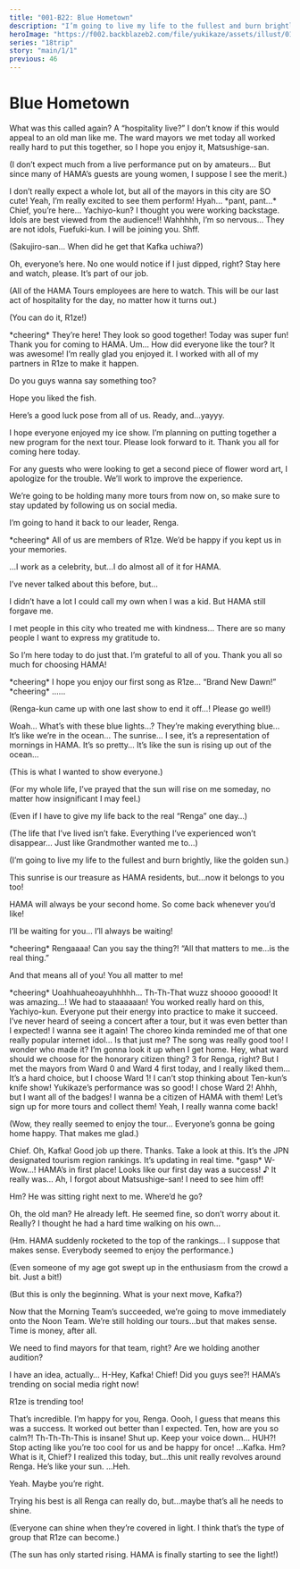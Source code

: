 ```yaml
---
title: "001-B22: Blue Hometown"
description: "I’m going to live my life to the fullest and burn brightly, like the golden sun."
heroImage: "https://f002.backblazeb2.com/file/yukikaze/assets/illust/012_01.jpg"
series: "18trip"
story: "main/1/1"
previous: 46
---
```



# Blue Hometown

<Divider loc="R1ze Stage" />

<StoryImg src="https://f002.backblazeb2.com/file/yukikaze/assets/bg/00_029_010.jpg" alt="R1ze Stage" type="bg" />

<Bubble character="Hassaku">
What was this called again? A “hospitality live?” I don’t know if this would appeal to an old man like me.
</Bubble>

<Bubble mc>
The ward mayors we met today all worked really hard to put this together, so I hope you enjoy it, Matsushige-san.
</Bubble>

<Bubble character="Hassaku">
<p class="t">(I don’t expect much from a live performance put on by amateurs… But since many of HAMA’s guests are young women, I suppose I see the merit.)</p>
</Bubble>

<Bubble character="Tourist A">
I don’t really expect a whole lot, but all of the mayors in this city are SO cute!
</Bubble>

<Bubble character="Tourist B">
Yeah, I’m really excited to see them perform!
</Bubble>

<Bubble character="Yachiyo">
Hyah… &ast;pant, pant…&ast; Chief, you’re here…
</Bubble>

<Bubble mc>
Yachiyo-kun? I thought you were working backstage.
</Bubble>

<Bubble character="Yachiyo">
Idols are best viewed from the audience!! Wahhhhh, I’m so nervous…
</Bubble>

<Bubble character="Sakujiro">
They are not idols, Fuefuki-kun. I will be joining you. Shff.
</Bubble>

<Bubble mc>
<p class="t">(Sakujiro-san… When did he get that Kafka uchiwa?)</p>
</Bubble>

<Bubble character="Daniel">
Oh, everyone’s here. No one would notice if I just dipped, right?
</Bubble>

<Bubble character="Nayuki">
Stay here and watch, please. It’s part of our job.
</Bubble>

<Bubble mc>
<p class="t">(All of the HAMA Tours employees are here to watch. This will be our last act of hospitality for the day, no matter how it turns out.)</p>

<p class="t">(You can do it, R1ze!)</p>
</Bubble>

<StoryImg src="https://f002.backblazeb2.com/file/yukikaze/assets/illust/012_01.jpg" alt="012_01" type="cg" />

<Narration>
&ast;cheering&ast;
</Narration>

<Bubble character="Tourist C">
They’re here! They look so good together!
</Bubble>

<Bubble character="Tourist D">
Today was super fun!
</Bubble>

<Bubble character="Renga">
Thank you for coming to HAMA. Um… How did everyone like the tour?
</Bubble>

<Bubble character="Tourist E">
It was awesome!
</Bubble>

<Bubble character="Renga">
I’m really glad you enjoyed it. I worked with all of my partners in R1ze to make it happen.

Do you guys wanna say something too?
</Bubble>

<Bubble character="Ten">
Hope you liked the fish.

Here’s a good luck pose from all of us. Ready, and…yayyy.
</Bubble>

<Bubble character="Yukikaze">
I hope everyone enjoyed my ice show. I’m planning on putting together a new program for the next tour. Please look forward to it.
</Bubble>

<Bubble character="Liguang">
Thank you all for coming here today.

For any guests who were looking to get a second piece of flower word art, I apologize for the trouble. We’ll work to improve the experience.
</Bubble>

<Bubble character="Kafka">
We’re going to be holding many more tours from now on, so make sure to stay updated by following us on social media.

I’m going to hand it back to our leader, Renga.
</Bubble>

<Narration>
&ast;cheering&ast;
</Narration>

<Bubble character="Renga">
All of us are members of R1ze. We’d be happy if you kept us in your memories.

…I work as a celebrity, but…I do almost all of it for HAMA.

I’ve never talked about this before, but…

I didn’t have a lot I could call my own when I was a kid. But HAMA still forgave me.

I met people in this city who treated me with kindness… There are so many people I want to express my gratitude to.

So I’m here today to do just that. I’m grateful to all of you. Thank you all so much for choosing HAMA!
</Bubble>

<Narration>
&ast;cheering&ast;
</Narration>

<Bubble character="Renga">
I hope you enjoy our first song as R1ze… “Brand New Dawn!”
</Bubble>

<YouTube id="Dym23ZfwgmE" title="Brand New Dawn - R1ze" posterQuality="max" />

<Narration>
&ast;cheering&ast;
</Narration>

<Bubble character="Renga">
……
</Bubble>

<Bubble mc>
<p class="t">(Renga-kun came up with one last show to end it off…! Please go well!)</p>
</Bubble>

<Bubble character="Tourist A">
Woah… What’s with these blue lights…?
</Bubble>

<Bubble character="Tourist B">
They’re making everything blue… It’s like we’re in the ocean…
</Bubble>

<StoryImg src="https://f002.backblazeb2.com/file/yukikaze/tl/main_1_1/47-1.jpg" alt="1" />

<Bubble character="Nayuki">
The sunrise… I see, it’s a representation of mornings in HAMA.
</Bubble>

<Bubble character="Tourist C">
It’s so pretty…
</Bubble>

<Bubble character="Tourist D">
It’s like the sun is rising up out of the ocean…
</Bubble>

<Bubble character="Renga">
<p class="t">(This is what I wanted to show everyone.)</p>

<p class="t">(For my whole life, I’ve prayed that the sun will rise on me someday, no matter how insignificant I may feel.)</p>

<p class="t">(Even if I have to give my life back to the real “Renga” one day…)</p>

<p class="t">(The life that I’ve lived isn’t fake. Everything I’ve experienced won’t disappear… Just like Grandmother wanted me to…)</p>

<p class="t">(I’m going to live my life to the fullest and burn brightly, like the golden sun.)</p>

This sunrise is our treasure as HAMA residents, but…now it belongs to you too!

HAMA will always be your second home. So come back whenever you’d like!

I’ll be waiting for you… I’ll always be waiting!
</Bubble>

<Narration>
&ast;cheering&ast;
</Narration>

<Bubble character="Tourist A">
Rengaaaa! Can you say the thing?!
</Bubble>

<Bubble character="Renga">
“All that matters to me…is the real thing.”

And that means all of you! You all matter to me!
</Bubble>

<StoryImg src="https://f002.backblazeb2.com/file/yukikaze/tl/main_1_1/47-2.jpg" alt="2" />

<Narration>
&ast;cheering&ast;
</Narration>

<Divider timeskip />

<Bubble character="Yachiyo" shake>
Uoahhuaheoayuhhhhh… Th-Th-That wuzz shoooo gooood! It was amazing…! We had to staaaaaan!
</Bubble>

<Bubble mc>
You worked really hard on this, Yachiyo-kun. Everyone put their energy into practice to make it succeed.
</Bubble>

<Bubble character="Tourist D">
I’ve never heard of seeing a concert after a tour, but it was even better than I expected! I wanna see it again!
</Bubble>

<Bubble character="Tourist E">
The choreo kinda reminded me of that one really popular internet idol… Is that just me?
</Bubble>

<Bubble character="Tourist F">
The song was really good too! I wonder who made it? I’m gonna look it up when I get home.
</Bubble>

<Bubble character="Tourist A">
Hey, what ward should we choose for the honorary citizen thing? 3 for Renga, right?
</Bubble>

<Bubble character="Tourist B">
But I met the mayors from Ward 0 and Ward 4 first today, and I really liked them…
</Bubble>

<Bubble character="Tourist C">
It’s a hard choice, but I choose Ward 1! I can’t stop thinking about Ten-kun’s knife show!
</Bubble>

<Bubble character="Tourist D">
Yukikaze’s performance was so good! I chose Ward 2!
</Bubble>

<Bubble character="Tourist A">
Ahhh, but I want all of the badges! I wanna be a citizen of HAMA with them!
</Bubble>

<Bubble character="Tourist B">
Let’s sign up for more tours and collect them!
</Bubble>

<Bubble character="Tourist C">
Yeah, I really wanna come back!
</Bubble>

<Bubble mc>
<p class="t">(Wow, they really seemed to enjoy the tour… Everyone’s gonna be going home happy. That makes me glad.)</p>
</Bubble>

<Bubble character="Kafka">
Chief.
</Bubble>

<Bubble mc>
Oh, Kafka! Good job up there.
</Bubble>

<Bubble character="Kafka">
Thanks. Take a look at this. It’s the JPN designated tourism region rankings. It’s updating in real time.
</Bubble>

<Bubble mc>
&ast;gasp&ast; W-Wow…! HAMA’s in first place!
</Bubble>

<Bubble character="Kafka">
Looks like our first day was a success!&nbsp;♪
</Bubble>

<Bubble mc>
It really was… Ah, I forgot about Matsushige-san! I need to see him off!

Hm? He was sitting right next to me. Where’d he go?
</Bubble>

<Bubble character="Kafka">
Oh, the old man? He already left. He seemed fine, so don’t worry about it.
</Bubble>

<Bubble mc>
Really? I thought he had a hard time walking on his own…
</Bubble>

<Divider timeskip />

<Bubble character="Hassaku" name="Hakkei">
<p class="t">(Hm. HAMA suddenly rocketed to the top of the rankings… I suppose that makes sense. Everybody seemed to enjoy the performance.)</p>

<p class="t">(Even someone of my age got swept up in the enthusiasm from the crowd a bit. Just a bit!)</p>

<p class="t">(But this is only the beginning. What is your next move, Kafka?)</p>
</Bubble>

<Divider loc="Backstage" />

<StoryImg src="https://f002.backblazeb2.com/file/yukikaze/tl/main_1_1/47-3.jpg" alt="3" />

<Bubble character="Kafka">
Now that the Morning Team’s succeeded, we’re going to move immediately onto the Noon Team.
</Bubble>

<Bubble mc>
We’re still holding our tours…but that makes sense. Time is money, after all.

We need to find mayors for that team, right? Are we holding another audition?
</Bubble>

<Bubble character="Kafka">
I have an idea, actually…
</Bubble>

<Bubble character="Renga">
H-Hey, Kafka! Chief! Did you guys see?! HAMA’s trending on social media right now!

R1ze is trending too!
</Bubble>

<Bubble character="Yukikaze">
That’s incredible. I’m happy for you, Renga.
</Bubble>

<Bubble character="Ten">
Oooh, I guess that means this was a success. It worked out better than I expected.
</Bubble>

<Bubble character="Renga">
Ten, how are you so calm?! Th-Th-Th-This is insane!
</Bubble>

<Bubble character="Liguang">
Shut up. Keep your voice down…
</Bubble>

<Bubble character="Renga">
HUH?! Stop acting like you’re too cool for us and be happy for once!
</Bubble>

<Bubble mc>
…Kafka.
</Bubble>

<Bubble character="Kafka">
Hm? What is it, Chief?
</Bubble>

<Bubble mc>
I realized this today, but…this unit really revolves around Renga. He’s like your sun.
</Bubble>

<Bubble character="Kafka">
…Heh.

Yeah. Maybe you’re right.

Trying his best is all Renga can really do, but…maybe that’s all he needs to shine.
</Bubble>

<Bubble mc>
<p class="t">(Everyone can shine when they’re covered in light. I think that’s the type of group that R1ze can become.)</p>

<p class="t">(The sun has only started rising. HAMA is finally starting to see the light!)</p>
</Bubble>
